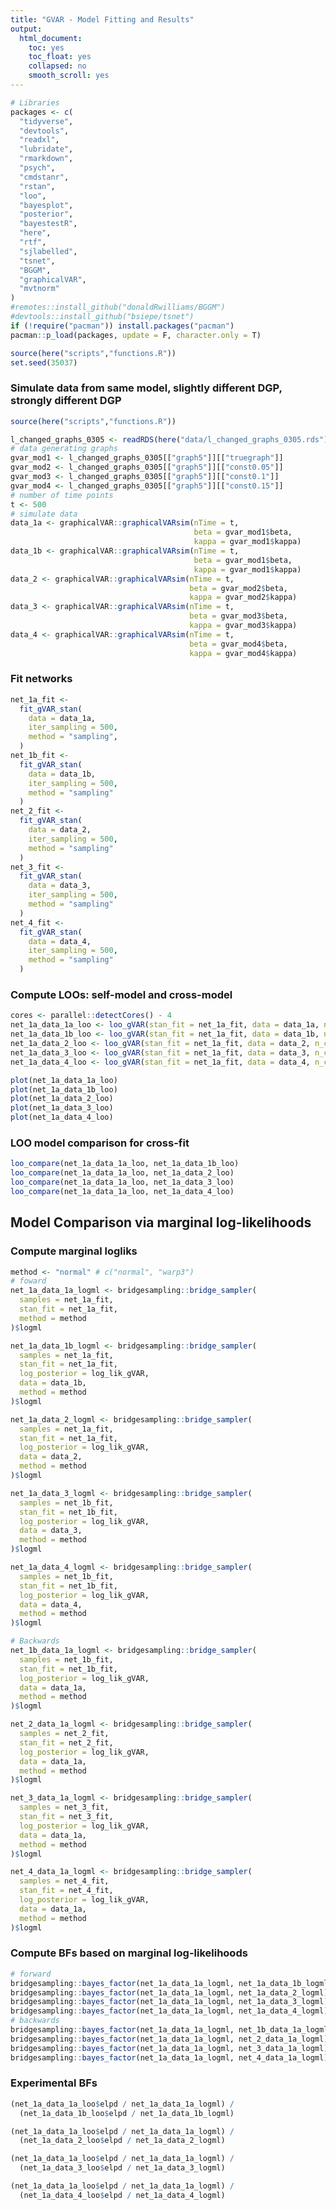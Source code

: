 ```yaml
---
title: "GVAR - Model Fitting and Results"
output:
  html_document:
    toc: yes
    toc_float: yes
    collapsed: no
    smooth_scroll: yes
---
```


```r
# Libraries
packages <- c(
  "tidyverse",
  "devtools",
  "readxl",
  "lubridate",
  "rmarkdown",
  "psych",
  "cmdstanr",
  "rstan",
  "loo",
  "bayesplot",
  "posterior",
  "bayestestR",
  "here",
  "rtf",
  "sjlabelled",
  "tsnet",
  "BGGM",
  "graphicalVAR",
  "mvtnorm"
)
#remotes::install_github("donaldRwilliams/BGGM")
#devtools::install_github("bsiepe/tsnet")
if (!require("pacman")) install.packages("pacman")
pacman::p_load(packages, update = F, character.only = T)

source(here("scripts","functions.R"))
set.seed(35037)
```

### Simulate data from same model, slightly different DGP, strongly different DGP
```r
source(here("scripts","functions.R"))

l_changed_graphs_0305 <- readRDS(here("data/l_changed_graphs_0305.rds"))
# data generating graphs
gvar_mod1 <- l_changed_graphs_0305[["graph5"]][["truegraph"]]
gvar_mod2 <- l_changed_graphs_0305[["graph5"]][["const0.05"]]
gvar_mod3 <- l_changed_graphs_0305[["graph5"]][["const0.1"]]
gvar_mod4 <- l_changed_graphs_0305[["graph5"]][["const0.15"]]
# number of time points
t <- 500
# simulate data
data_1a <- graphicalVAR::graphicalVARsim(nTime = t,
                                         beta = gvar_mod1$beta,
                                         kappa = gvar_mod1$kappa)
data_1b <- graphicalVAR::graphicalVARsim(nTime = t,
                                         beta = gvar_mod1$beta,
                                         kappa = gvar_mod1$kappa)
data_2 <- graphicalVAR::graphicalVARsim(nTime = t,
                                        beta = gvar_mod2$beta,
                                        kappa = gvar_mod2$kappa)
data_3 <- graphicalVAR::graphicalVARsim(nTime = t,
                                        beta = gvar_mod3$beta,
                                        kappa = gvar_mod3$kappa)
data_4 <- graphicalVAR::graphicalVARsim(nTime = t,
                                        beta = gvar_mod4$beta,
                                        kappa = gvar_mod4$kappa)
```

### Fit networks 
```r
net_1a_fit <-
  fit_gVAR_stan(
    data = data_1a,
    iter_sampling = 500,
    method = "sampling",
  )
net_1b_fit <-
  fit_gVAR_stan(
    data = data_1b,
    iter_sampling = 500,
    method = "sampling"
  )
net_2_fit <-
  fit_gVAR_stan(
    data = data_2,
    iter_sampling = 500,
    method = "sampling"
  )
net_3_fit <-
  fit_gVAR_stan(
    data = data_3,
    iter_sampling = 500,
    method = "sampling"
  )
net_4_fit <-
  fit_gVAR_stan(
    data = data_4,
    iter_sampling = 500,
    method = "sampling"
  )
```

### Compute LOOs: self-model and cross-model
```r
cores <- parallel::detectCores() - 4
net_1a_data_1a_loo <- loo_gVAR(stan_fit = net_1a_fit, data = data_1a, n_cores = cores)
net_1a_data_1b_loo <- loo_gVAR(stan_fit = net_1a_fit, data = data_1b, n_cores = cores)
net_1a_data_2_loo <- loo_gVAR(stan_fit = net_1a_fit, data = data_2, n_cores = cores)
net_1a_data_3_loo <- loo_gVAR(stan_fit = net_1a_fit, data = data_3, n_cores = cores)
net_1a_data_4_loo <- loo_gVAR(stan_fit = net_1a_fit, data = data_4, n_cores = cores)
```

```r
plot(net_1a_data_1a_loo)
plot(net_1a_data_1b_loo)
plot(net_1a_data_2_loo)
plot(net_1a_data_3_loo)
plot(net_1a_data_4_loo)
```

### LOO model comparison for cross-fit
```r
loo_compare(net_1a_data_1a_loo, net_1a_data_1b_loo)
loo_compare(net_1a_data_1a_loo, net_1a_data_2_loo)
loo_compare(net_1a_data_1a_loo, net_1a_data_3_loo)
loo_compare(net_1a_data_1a_loo, net_1a_data_4_loo)
```


## Model Comparison via marginal log-likelihoods
### Compute marginal logliks
```r
method <- "normal" # c("normal", "warp3")
# foward
net_1a_data_1a_logml <- bridgesampling::bridge_sampler(
  samples = net_1a_fit,
  stan_fit = net_1a_fit,
  method = method
)$logml

net_1a_data_1b_logml <- bridgesampling::bridge_sampler(
  samples = net_1a_fit,
  stan_fit = net_1a_fit,
  log_posterior = log_lik_gVAR,
  data = data_1b,
  method = method
)$logml

net_1a_data_2_logml <- bridgesampling::bridge_sampler(
  samples = net_1a_fit,
  stan_fit = net_1a_fit,
  log_posterior = log_lik_gVAR,
  data = data_2,
  method = method
)$logml

net_1a_data_3_logml <- bridgesampling::bridge_sampler(
  samples = net_1b_fit,
  stan_fit = net_1b_fit,
  log_posterior = log_lik_gVAR,
  data = data_3,
  method = method
)$logml

net_1a_data_4_logml <- bridgesampling::bridge_sampler(
  samples = net_1b_fit,
  stan_fit = net_1b_fit,
  log_posterior = log_lik_gVAR,
  data = data_4,
  method = method
)$logml

# Backwards
net_1b_data_1a_logml <- bridgesampling::bridge_sampler(
  samples = net_1b_fit,
  stan_fit = net_1b_fit,
  log_posterior = log_lik_gVAR,
  data = data_1a,
  method = method
)$logml

net_2_data_1a_logml <- bridgesampling::bridge_sampler(
  samples = net_2_fit,
  stan_fit = net_2_fit,
  log_posterior = log_lik_gVAR,
  data = data_1a,
  method = method
)$logml

net_3_data_1a_logml <- bridgesampling::bridge_sampler(
  samples = net_3_fit,
  stan_fit = net_3_fit,
  log_posterior = log_lik_gVAR,
  data = data_1a,
  method = method
)$logml

net_4_data_1a_logml <- bridgesampling::bridge_sampler(
  samples = net_4_fit,
  stan_fit = net_4_fit,
  log_posterior = log_lik_gVAR,
  data = data_1a,
  method = method
)$logml
```

### Compute BFs based on marginal log-likelihoods
```r
# forward
bridgesampling::bayes_factor(net_1a_data_1a_logml, net_1a_data_1b_logml)
bridgesampling::bayes_factor(net_1a_data_1a_logml, net_1a_data_2_logml)
bridgesampling::bayes_factor(net_1a_data_1a_logml, net_1a_data_3_logml)
bridgesampling::bayes_factor(net_1a_data_1a_logml, net_1a_data_4_logml)
# backwards
bridgesampling::bayes_factor(net_1a_data_1a_logml, net_1b_data_1a_logml)
bridgesampling::bayes_factor(net_1a_data_1a_logml, net_2_data_1a_logml)
bridgesampling::bayes_factor(net_1a_data_1a_logml, net_3_data_1a_logml)
bridgesampling::bayes_factor(net_1a_data_1a_logml, net_4_data_1a_logml)

```









### Experimental BFs
```r
(net_1a_data_1a_loo$elpd / net_1a_data_1a_logml) /
  (net_1a_data_1b_loo$elpd / net_1a_data_1b_logml)

(net_1a_data_1a_loo$elpd / net_1a_data_1a_logml) /
  (net_1a_data_2_loo$elpd / net_1a_data_2_logml)

(net_1a_data_1a_loo$elpd / net_1a_data_1a_logml) /
  (net_1a_data_3_loo$elpd / net_1a_data_3_logml)

(net_1a_data_1a_loo$elpd / net_1a_data_1a_logml) /
  (net_1a_data_4_loo$elpd / net_1a_data_4_logml)
```
